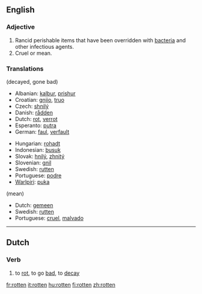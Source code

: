 ==English==
===Adjective===

#Rancid perishable items that have been overridden with [[bacteria]] and other infectious agents.
#Cruel or mean.

===Translations===
(decayed, gone bad)
{{top}}
*Albanian: [[kalbur]], [[prishur]]
*Croatian: [[gnjio]], [[truo]]
*Czech: [[shnilý]]
*Danish: [[rådden]]
*Dutch: [[rot]], [[verrot]]
*Esperanto: [[putra]]
*German: [[faul]], [[verfault]]
{{mid}}
*Hungarian: [[rohadt]]
*Indonesian: [[busuk]]
*Slovak: [[hnilý]], [[zhnitý]]
*Slovenian: [[gnil]]
*Swedish: [[rutten]]
*Portuguese: [[podre]]
*[[Warlpiri]]: [[puka]]
{{bottom}}

(mean)
*Dutch: [[gemeen]]
*Swedish: [[rutten]]
*Portuguese: [[cruel]], [[malvado]]

----

==Dutch==
===Verb===

# to [[rot]], to go [[bad]], to [[decay]]

[[fr:rotten]]
[[it:rotten]]
[[hu:rotten]]
[[fi:rotten]]
[[zh:rotten]]